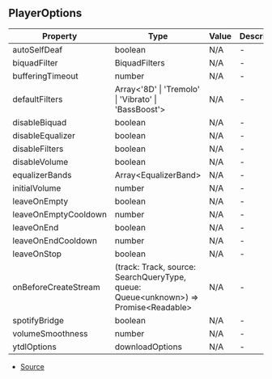 ## PlayerOptions


| Property | Type | Value | Description |
| ----------- | ----------- | ----------- | ----------- |
| autoSelfDeaf | boolean | N/A | - |
| biquadFilter | BiquadFilters | N/A | - |
| bufferingTimeout | number | N/A | - |
| defaultFilters | Array\<'8D' \| 'Tremolo' \| 'Vibrato' \| 'BassBoost'> | N/A | - |
| disableBiquad | boolean | N/A | - |
| disableEqualizer | boolean | N/A | - |
| disableFilters | boolean | N/A | - |
| disableVolume | boolean | N/A | - |
| equalizerBands | Array\<EqualizerBand> | N/A | - |
| initialVolume | number | N/A | - |
| leaveOnEmpty | boolean | N/A | - |
| leaveOnEmptyCooldown | number | N/A | - |
| leaveOnEnd | boolean | N/A | - |
| leaveOnEndCooldown | number | N/A | - |
| leaveOnStop | boolean | N/A | - |
| onBeforeCreateStream | (track: Track, source: SearchQueryType, queue: Queue\<unknown>) => Promise\<Readable> | N/A | - |
| spotifyBridge | boolean | N/A | - |
| volumeSmoothness | number | N/A | - |
| ytdlOptions | downloadOptions | N/A | - |


- [Source](https://github.com/Androz2091/discord-player/blob/dbbd788/packages/discord-player/src/types/types.ts#L153)